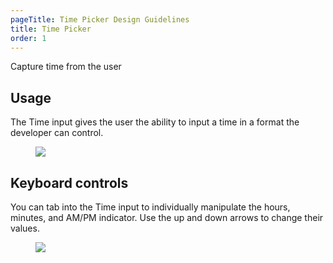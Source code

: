 ```yaml
---
pageTitle: Time Picker Design Guidelines
title: Time Picker
order: 1
---
```


<PageContent componentName="time_picker" type="design">

<LeadParagraph>Capture time from the user</LeadParagraph>

## Usage

The Time input gives the user the ability to input a time in a format the developer can control.

<figure>
  <div className="image-container">
    <img src="../../images/inputs/time-input-example.png" alt=" " />
  </div>
</figure>

## Keyboard controls

You can tab into the Time input to individually manipulate the hours, minutes, and AM/PM indicator. Use the up and down arrows to change their values.

<figure>
  <div className="image-container">
    <img src="../../images/inputs/time-input-keyboard.png" alt=" " />
  </div>
</figure>

</PageContent>
